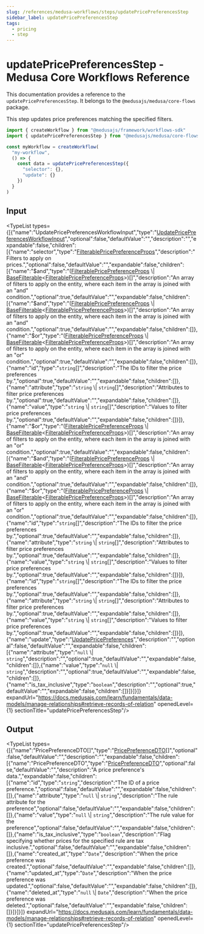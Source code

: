 ```yaml
---
slug: /references/medusa-workflows/steps/updatePricePreferencesStep
sidebar_label: updatePricePreferencesStep
tags:
  - pricing
  - step
---
```



# updatePricePreferencesStep - Medusa Core Workflows Reference

This documentation provides a reference to the `updatePricePreferencesStep`. It belongs to the `@medusajs/medusa/core-flows` package.

This step updates price preferences matching the specified filters.

```ts title="src/workflows/my-workflow.ts"
import { createWorkflow } from "@medusajs/framework/workflows-sdk"
import { updatePricePreferencesStep } from "@medusajs/medusa/core-flows"

const myWorkflow = createWorkflow(
  "my-workflow",
  () => {
    const data = updatePricePreferencesStep({
      "selector": {},
      "update": {}
    })
  }
)
```
  

## Input

<TypeList types={[{"name":"UpdatePricePreferencesWorkflowInput","type":"[UpdatePricePreferencesWorkflowInput](../../../../../types/WorkflowTypes/PricingWorkflow/interfaces/types.WorkflowTypes.PricingWorkflow.UpdatePricePreferencesWorkflowInput/page.mdx)","optional":false,"defaultValue":"","description":"","expandable":false,"children":[{"name":"selector","type":"[FilterablePricePreferenceProps](../../../../../pricing/interfaces/pricing.FilterablePricePreferenceProps/page.mdx)","description":"Filters to apply on prices.","optional":false,"defaultValue":"","expandable":false,"children":[{"name":"$and","type":"([FilterablePricePreferenceProps](../../../../../pricing/interfaces/pricing.FilterablePricePreferenceProps/page.mdx) \\| [BaseFilterable](../../../../../pricing/interfaces/pricing.BaseFilterable/page.mdx)&#60;[FilterablePricePreferenceProps](../../../../../pricing/interfaces/pricing.FilterablePricePreferenceProps/page.mdx)&#62;)[]","description":"An array of filters to apply on the entity, where each item in the array is joined with an \"and\" condition.","optional":true,"defaultValue":"","expandable":false,"children":[{"name":"$and","type":"([FilterablePricePreferenceProps](../../../../../pricing/interfaces/pricing.FilterablePricePreferenceProps/page.mdx) \\| [BaseFilterable](../../../../../pricing/interfaces/pricing.BaseFilterable/page.mdx)&#60;[FilterablePricePreferenceProps](../../../../../pricing/interfaces/pricing.FilterablePricePreferenceProps/page.mdx)&#62;)[]","description":"An array of filters to apply on the entity, where each item in the array is joined with an \"and\" condition.","optional":true,"defaultValue":"","expandable":false,"children":[]},{"name":"$or","type":"([FilterablePricePreferenceProps](../../../../../pricing/interfaces/pricing.FilterablePricePreferenceProps/page.mdx) \\| [BaseFilterable](../../../../../pricing/interfaces/pricing.BaseFilterable/page.mdx)&#60;[FilterablePricePreferenceProps](../../../../../pricing/interfaces/pricing.FilterablePricePreferenceProps/page.mdx)&#62;)[]","description":"An array of filters to apply on the entity, where each item in the array is joined with an \"or\" condition.","optional":true,"defaultValue":"","expandable":false,"children":[]},{"name":"id","type":"`string`[]","description":"The IDs to filter the price preferences by.","optional":true,"defaultValue":"","expandable":false,"children":[]},{"name":"attribute","type":"`string` \\| `string`[]","description":"Attributes to filter price preferences by.","optional":true,"defaultValue":"","expandable":false,"children":[]},{"name":"value","type":"`string` \\| `string`[]","description":"Values to filter price preferences by.","optional":true,"defaultValue":"","expandable":false,"children":[]}]},{"name":"$or","type":"([FilterablePricePreferenceProps](../../../../../pricing/interfaces/pricing.FilterablePricePreferenceProps/page.mdx) \\| [BaseFilterable](../../../../../pricing/interfaces/pricing.BaseFilterable/page.mdx)&#60;[FilterablePricePreferenceProps](../../../../../pricing/interfaces/pricing.FilterablePricePreferenceProps/page.mdx)&#62;)[]","description":"An array of filters to apply on the entity, where each item in the array is joined with an \"or\" condition.","optional":true,"defaultValue":"","expandable":false,"children":[{"name":"$and","type":"([FilterablePricePreferenceProps](../../../../../pricing/interfaces/pricing.FilterablePricePreferenceProps/page.mdx) \\| [BaseFilterable](../../../../../pricing/interfaces/pricing.BaseFilterable/page.mdx)&#60;[FilterablePricePreferenceProps](../../../../../pricing/interfaces/pricing.FilterablePricePreferenceProps/page.mdx)&#62;)[]","description":"An array of filters to apply on the entity, where each item in the array is joined with an \"and\" condition.","optional":true,"defaultValue":"","expandable":false,"children":[]},{"name":"$or","type":"([FilterablePricePreferenceProps](../../../../../pricing/interfaces/pricing.FilterablePricePreferenceProps/page.mdx) \\| [BaseFilterable](../../../../../pricing/interfaces/pricing.BaseFilterable/page.mdx)&#60;[FilterablePricePreferenceProps](../../../../../pricing/interfaces/pricing.FilterablePricePreferenceProps/page.mdx)&#62;)[]","description":"An array of filters to apply on the entity, where each item in the array is joined with an \"or\" condition.","optional":true,"defaultValue":"","expandable":false,"children":[]},{"name":"id","type":"`string`[]","description":"The IDs to filter the price preferences by.","optional":true,"defaultValue":"","expandable":false,"children":[]},{"name":"attribute","type":"`string` \\| `string`[]","description":"Attributes to filter price preferences by.","optional":true,"defaultValue":"","expandable":false,"children":[]},{"name":"value","type":"`string` \\| `string`[]","description":"Values to filter price preferences by.","optional":true,"defaultValue":"","expandable":false,"children":[]}]},{"name":"id","type":"`string`[]","description":"The IDs to filter the price preferences by.","optional":true,"defaultValue":"","expandable":false,"children":[]},{"name":"attribute","type":"`string` \\| `string`[]","description":"Attributes to filter price preferences by.","optional":true,"defaultValue":"","expandable":false,"children":[]},{"name":"value","type":"`string` \\| `string`[]","description":"Values to filter price preferences by.","optional":true,"defaultValue":"","expandable":false,"children":[]}]},{"name":"update","type":"[UpdatePricePreferences](../../../../../types/interfaces/types.UpdatePricePreferences/page.mdx)","description":"","optional":false,"defaultValue":"","expandable":false,"children":[{"name":"attribute","type":"`null` \\| `string`","description":"","optional":true,"defaultValue":"","expandable":false,"children":[]},{"name":"value","type":"`null` \\| `string`","description":"","optional":true,"defaultValue":"","expandable":false,"children":[]},{"name":"is_tax_inclusive","type":"`boolean`","description":"","optional":true,"defaultValue":"","expandable":false,"children":[]}]}]}]} expandUrl="https://docs.medusajs.com/learn/fundamentals/data-models/manage-relationships#retrieve-records-of-relation" openedLevel={1} sectionTitle="updatePricePreferencesStep"/>

## Output

<TypeList types={[{"name":"PricePreferenceDTO[]","type":"[PricePreferenceDTO](../../../../../pricing/interfaces/pricing.PricePreferenceDTO/page.mdx)[]","optional":false,"defaultValue":"","description":"","expandable":false,"children":[{"name":"PricePreferenceDTO","type":"[PricePreferenceDTO](../../../../../pricing/interfaces/pricing.PricePreferenceDTO/page.mdx)","optional":false,"defaultValue":"","description":"A price preference's data.","expandable":false,"children":[{"name":"id","type":"`string`","description":"The ID of a price preference.","optional":false,"defaultValue":"","expandable":false,"children":[]},{"name":"attribute","type":"`null` \\| `string`","description":"The rule attribute for the preference","optional":false,"defaultValue":"","expandable":false,"children":[]},{"name":"value","type":"`null` \\| `string`","description":"The rule value for the preference","optional":false,"defaultValue":"","expandable":false,"children":[]},{"name":"is_tax_inclusive","type":"`boolean`","description":"Flag specifying whether prices for the specified rule are tax inclusive.","optional":false,"defaultValue":"","expandable":false,"children":[]},{"name":"created_at","type":"`Date`","description":"When the price preference was created.","optional":false,"defaultValue":"","expandable":false,"children":[]},{"name":"updated_at","type":"`Date`","description":"When the price preference was updated.","optional":false,"defaultValue":"","expandable":false,"children":[]},{"name":"deleted_at","type":"`null` \\| `Date`","description":"When the price preference was deleted.","optional":false,"defaultValue":"","expandable":false,"children":[]}]}]}]} expandUrl="https://docs.medusajs.com/learn/fundamentals/data-models/manage-relationships#retrieve-records-of-relation" openedLevel={1} sectionTitle="updatePricePreferencesStep"/>
